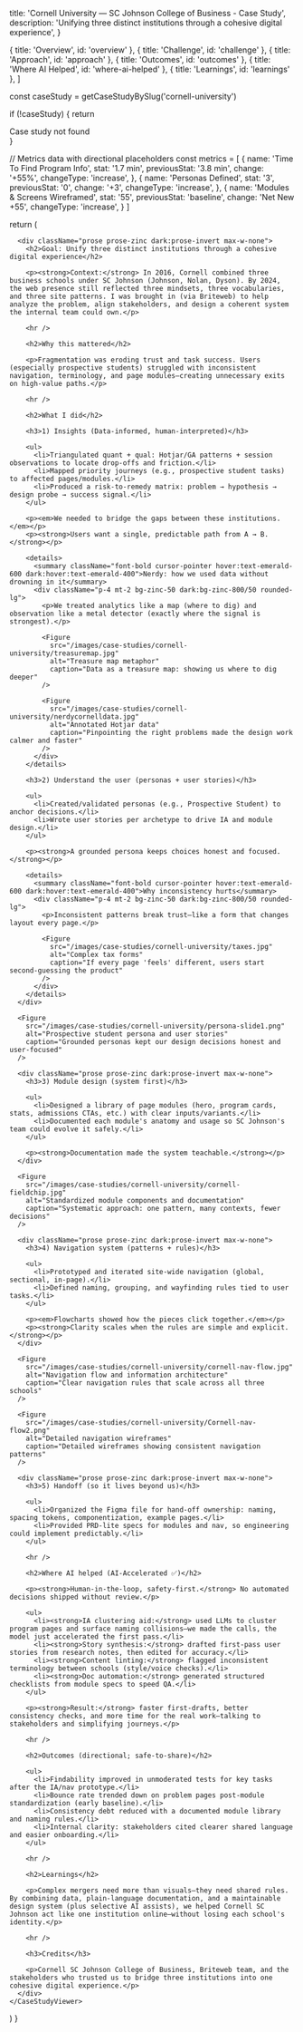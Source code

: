 
  title: 'Cornell University — SC Johnson College of Business - Case Study',
  description: 'Unifying three distinct institutions through a cohesive digital experience',
}

  { title: 'Overview', id: 'overview' },
  { title: 'Challenge', id: 'challenge' },
  { title: 'Approach', id: 'approach' },
  { title: 'Outcomes', id: 'outcomes' },
  { title: 'Where AI Helped', id: 'where-ai-helped' },
  { title: 'Learnings', id: 'learnings' },
]

  const caseStudy = getCaseStudyBySlug('cornell-university')
  
  if (!caseStudy) {
    return <div>Case study not found</div>
  }

  // Metrics data with directional placeholders
  const metrics = [
    {
      name: 'Time To Find Program Info',
      stat: '1.7 min',
      previousStat: '3.8 min',
      change: '+55%',
      changeType: 'increase',
    },
    {
      name: 'Personas Defined',
      stat: '3',
      previousStat: '0',
      change: '+3',
      changeType: 'increase',
    },
    {
      name: 'Modules & Screens Wireframed',
      stat: '55',
      previousStat: 'baseline',
      change: 'Net New +55',
      changeType: 'increase',
    }
  ]

  return (
    <CaseStudyViewer caseStudy={caseStudy} metrics={metrics}>
      <CaseImage
        src="/images/case-studies/cornell-university/cornelllogo.png"
        alt="Cornell University SC Johnson College of Business logo"
        variant="logo"
      />

      <div className="prose prose-zinc dark:prose-invert max-w-none">
        <h2>Goal: Unify three distinct institutions through a cohesive digital experience</h2>

        <p><strong>Context:</strong> In 2016, Cornell combined three business schools under SC Johnson (Johnson, Nolan, Dyson). By 2024, the web presence still reflected three mindsets, three vocabularies, and three site patterns. I was brought in (via Briteweb) to help analyze the problem, align stakeholders, and design a coherent system the internal team could own.</p>

        <hr />

        <h2>Why this mattered</h2>

        <p>Fragmentation was eroding trust and task success. Users (especially prospective students) struggled with inconsistent navigation, terminology, and page modules—creating unnecessary exits on high-value paths.</p>

        <hr />

        <h2>What I did</h2>

        <h3>1) Insights (Data-informed, human-interpreted)</h3>
        
        <ul>
          <li>Triangulated quant + qual: Hotjar/GA patterns + session observations to locate drop-offs and friction.</li>
          <li>Mapped priority journeys (e.g., prospective student tasks) to affected pages/modules.</li>
          <li>Produced a risk-to-remedy matrix: problem → hypothesis → design probe → success signal.</li>
        </ul>

        <p><em>We needed to bridge the gaps between these institutions.</em></p>
        <p><strong>Users want a single, predictable path from A → B.</strong></p>

        <details>
          <summary className="font-bold cursor-pointer hover:text-emerald-600 dark:hover:text-emerald-400">Nerdy: how we used data without drowning in it</summary>
          <div className="p-4 mt-2 bg-zinc-50 dark:bg-zinc-800/50 rounded-lg">
            <p>We treated analytics like a map (where to dig) and observation like a metal detector (exactly where the signal is strongest).</p>
            
            <Figure 
              src="/images/case-studies/cornell-university/treasuremap.jpg" 
              alt="Treasure map metaphor" 
              caption="Data as a treasure map: showing us where to dig deeper"
            />
            
            <Figure 
              src="/images/case-studies/cornell-university/nerdycornelldata.jpg" 
              alt="Annotated Hotjar data" 
              caption="Pinpointing the right problems made the design work calmer and faster"
            />
          </div>
        </details>

        <h3>2) Understand the user (personas + user stories)</h3>
        
        <ul>
          <li>Created/validated personas (e.g., Prospective Student) to anchor decisions.</li>
          <li>Wrote user stories per archetype to drive IA and module design.</li>
        </ul>

        <p><strong>A grounded persona keeps choices honest and focused.</strong></p>

        <details>
          <summary className="font-bold cursor-pointer hover:text-emerald-600 dark:hover:text-emerald-400">Why inconsistency hurts</summary>
          <div className="p-4 mt-2 bg-zinc-50 dark:bg-zinc-800/50 rounded-lg">
            <p>Inconsistent patterns break trust—like a form that changes layout every page.</p>
            
            <Figure 
              src="/images/case-studies/cornell-university/taxes.jpg" 
              alt="Complex tax forms" 
              caption="If every page 'feels' different, users start second-guessing the product"
            />
          </div>
        </details>
      </div>

      <Figure
        src="/images/case-studies/cornell-university/persona-slide1.png"
        alt="Prospective student persona and user stories"
        caption="Grounded personas kept our design decisions honest and user-focused"
      />

      <div className="prose prose-zinc dark:prose-invert max-w-none">
        <h3>3) Module design (system first)</h3>
        
        <ul>
          <li>Designed a library of page modules (hero, program cards, stats, admissions CTAs, etc.) with clear inputs/variants.</li>
          <li>Documented each module's anatomy and usage so SC Johnson's team could evolve it safely.</li>
        </ul>

        <p><strong>Documentation made the system teachable.</strong></p>
      </div>

      <Figure
        src="/images/case-studies/cornell-university/cornell-fieldchip.jpg"
        alt="Standardized module components and documentation"
        caption="Systematic approach: one pattern, many contexts, fewer decisions"
      />

      <div className="prose prose-zinc dark:prose-invert max-w-none">
        <h3>4) Navigation system (patterns + rules)</h3>
        
        <ul>
          <li>Prototyped and iterated site-wide navigation (global, sectional, in-page).</li>
          <li>Defined naming, grouping, and wayfinding rules tied to user tasks.</li>
        </ul>

        <p><em>Flowcharts showed how the pieces click together.</em></p>
        <p><strong>Clarity scales when the rules are simple and explicit.</strong></p>
      </div>

      <Figure
        src="/images/case-studies/cornell-university/cornell-nav-flow.jpg"
        alt="Navigation flow and information architecture"
        caption="Clear navigation rules that scale across all three schools"
      />

      <Figure
        src="/images/case-studies/cornell-university/Cornell-nav-flow2.png"
        alt="Detailed navigation wireframes"
        caption="Detailed wireframes showing consistent navigation patterns"
      />

      <div className="prose prose-zinc dark:prose-invert max-w-none">
        <h3>5) Handoff (so it lives beyond us)</h3>
        
        <ul>
          <li>Organized the Figma file for hand-off ownership: naming, spacing tokens, componentization, example pages.</li>
          <li>Provided PRD-lite specs for modules and nav, so engineering could implement predictably.</li>
        </ul>

        <hr />

        <h2>Where AI helped (AI-Accelerated ✅)</h2>

        <p><strong>Human-in-the-loop, safety-first.</strong> No automated decisions shipped without review.</p>
        
        <ul>
          <li><strong>IA clustering aid:</strong> used LLMs to cluster program pages and surface naming collisions—we made the calls, the model just accelerated the first pass.</li>
          <li><strong>Story synthesis:</strong> drafted first-pass user stories from research notes, then edited for accuracy.</li>
          <li><strong>Content linting:</strong> flagged inconsistent terminology between schools (style/voice checks).</li>
          <li><strong>Doc automation:</strong> generated structured checklists from module specs to speed QA.</li>
        </ul>

        <p><strong>Result:</strong> faster first-drafts, better consistency checks, and more time for the real work—talking to stakeholders and simplifying journeys.</p>

        <hr />

        <h2>Outcomes (directional; safe-to-share)</h2>
        
        <ul>
          <li>Findability improved in unmoderated tests for key tasks after the IA/nav prototype.</li>
          <li>Bounce rate trended down on problem pages post-module standardization (early baseline).</li>
          <li>Consistency debt reduced with a documented module library and naming rules.</li>
          <li>Internal clarity: stakeholders cited clearer shared language and easier onboarding.</li>
        </ul>

        <hr />

        <h2>Learnings</h2>

        <p>Complex mergers need more than visuals—they need shared rules. By combining data, plain-language documentation, and a maintainable design system (plus selective AI assists), we helped Cornell SC Johnson act like one institution online—without losing each school's identity.</p>

        <hr />

        <h3>Credits</h3>

        <p>Cornell SC Johnson College of Business, Briteweb team, and the stakeholders who trusted us to bridge three institutions into one cohesive digital experience.</p>
      </div>
    </CaseStudyViewer>
  )
}
